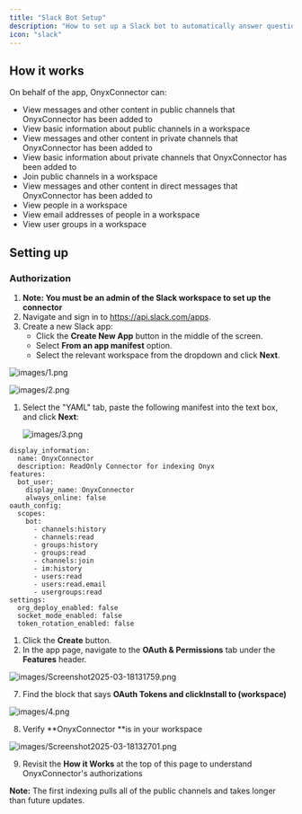 ```yaml
---
title: "Slack Bot Setup"
description: "How to set up a Slack bot to automatically answer questions"
icon: "slack"
---
```


## How it works

On behalf of the app, OnyxConnector can:

- View messages and other content in public channels that OnyxConnector has been added to
- View basic information about public channels in a workspace
- View messages and other content in private channels that OnyxConnector has been added to
- View basic information about private channels that OnyxConnector has been added to
- Join public channels in a workspace
- View messages and other content in direct messages that OnyxConnector has been added to
- View people in a workspace
- View email addresses of people in a workspace
- View user groups in a workspace

## Setting up

### Authorization

1. **Note: You must be an admin of the Slack workspace to set up the connector**
2. Navigate and sign in to https://api.slack.com/apps.
3. Create a new Slack app:
   - Click the **Create New App** button in the middle of the screen.
   - Select **From an app manifest** option.
   - Select the relevant workspace from the dropdown and click **Next**.

![images/1.png](/images/1.png)

![images/2.png](/images/2.png)

1. Select the "YAML" tab, paste the following manifest into the text box, and click **Next**:

   ![images/3.png](/images/3.png)

```
display_information:
  name: OnyxConnector
  description: ReadOnly Connector for indexing Onyx
features:
  bot_user:
    display_name: OnyxConnector
    always_online: false
oauth_config:
  scopes:
    bot:
      - channels:history
      - channels:read
      - groups:history
      - groups:read
      - channels:join
      - im:history
      - users:read
      - users:read.email
      - usergroups:read
settings:
  org_deploy_enabled: false
  socket_mode_enabled: false
  token_rotation_enabled: false
```

1. Click the **Create** button.
2. In the app page, navigate to the **OAuth & Permissions** tab under the **Features** header.

![images/Screenshot2025-03-18131759.png](/images/Screenshot2025-03-18131759.png)

7. Find the block that says **OAuth Tokens **and click**Install to (workspace)** 

![images/4.png](/images/4.png)

8. Verify **OnyxConnector **is in your workspace

![images/Screenshot2025-03-18132701.png](/images/Screenshot2025-03-18132701.png)

9. Revisit the **How it Works** at the top of this page to understand OnyxConnector's authorizations

**Note:** The first indexing pulls all of the public channels and takes longer than future updates.
